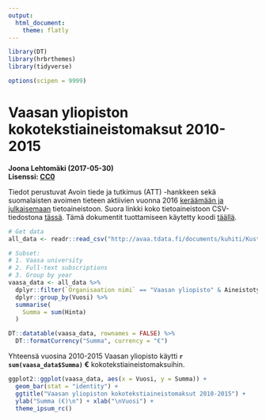 ```yaml
---
output: 
  html_document: 
    theme: flatly
---
```

```r
library(DT)
library(hrbrthemes)
library(tidyverse)

options(scipen = 9999)
```

# Vaasan yliopiston kokotekstiaineistomaksut 2010-2015

**Joona Lehtomäki (2017-05-30)**  
**Lisenssi: [CC0](https://creativecommons.org/publicdomain/zero/1.0/)**  

Tiedot perustuvat Avoin tiede ja tutkimus (ATT) -hankkeen sekä suomalaisten avoimen tieteen aktiivien vuonna 2016 [keräämään ja julkaisemaan](http://avointiede.fi/kustantajahintatietoja) tietoaineistoon. Suora linkki koko tietoaineistoon CSV-tiedostona [tässä](http://avaa.tdata.fi/documents/kuhiti/Kustantajahintatiedot_Koko_Aineisto.csv). Tämä dokumentit tuottamiseen käytetty koodi [täällä](https://github.com/jlehtoma/kustantaja_maksut_vaasa).

```r
# Get data
all_data <- readr::read_csv("http://avaa.tdata.fi/documents/kuhiti/Kustantajahintatiedot_Koko_Aineisto.csv")
```

```r
# Subset:
# 1. Vaasa university
# 2. Full-text subscriptions
# 3. Group by year
vaasa_data <- all_data %>% 
  dplyr::filter(`Organisaation nimi` == "Vaasan yliopisto" & Aineistotyyppi == "Kokotekstiaineisto") %>% 
  dplyr::group_by(Vuosi) %>% 
  summarise(
    Summa = sum(Hinta)
  )
```

```r

DT::datatable(vaasa_data, rownames = FALSE) %>% 
  DT::formatCurrency("Summa", currency = "€")

```

Yhteensä vuosina 2010-2015 Vaasan yliopisto käytti **`r sum(vaasa_data$Summa)` €** kokotekstiaineistomaksuihin.

```r

ggplot2::ggplot(vaasa_data, aes(x = Vuosi, y = Summa)) + 
  geom_bar(stat = "identity") +
  ggtitle("Vaasan yliopiston kokotekstiaineistomaksut 2010-2015") + 
  ylab("Summa (€)\n") + xlab("\nVuosi") +
  theme_ipsum_rc()
```

